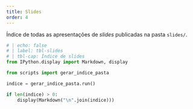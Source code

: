 ```yaml
---
title: Slides
order: 4
---
```


Índice de todas as apresentações de _slides_ publicadas na pasta `slides/`.

```python
# | echo: false
# | label: tbl-slides
# | tbl-cap: Índice de slides
from IPython.display import Markdown, display

from scripts import gerar_indice_pasta

indice = gerar_indice_pasta.run()

if len(indice) > 0:
    display(Markdown("\n".join(indice)))
```
